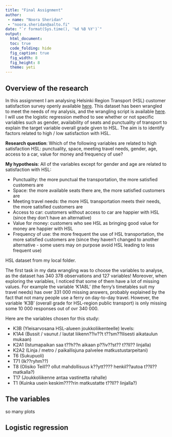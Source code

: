 ```yaml
---
title: "Final Assignment"
author:
 - name: "Noora Sheridan"
 - "noora.sheridan@aalto.fi"
date: "`r format(Sys.time(), '%d %B %Y')`"
output:
  html_document:
  toc: true
  code_folding: hide
  fig_caption: true
  fig_width: 8
  fig_height: 8
  theme: yeti
---
```


## Overview of the research

In this assignment I am analysing Helsinki Region Transport (HSL) customer satisfaction survey openly available [here](https://hsl.louhin.com/asty/help). This dataset has been wrangled to meet the needs of my analysis, and the wrangling script is available [here](). I will use the logistic regression method to see whether or not specific variables such as gender, availability of seats and punctuality of transport to explain the target variable overall grade given to HSL. The aim is to identify factors related to high / low satisfaction with HSL.

**Research question**: Which of the following variables are related to high satisfaction HSL: punctuality, space, meeting travel needs, gender, age, access to a car, value for money and frequency of use?

**My hypothesis**: All of the variables except for gender and age are related to satisfaction with HSL:

+ Punctuality: the more punctual the transportation, the more satisfied customers are
+ Space: the more available seats there are, the more satisfied customers are
+ Meeting travel needs: the more HSL transportation meets their needs, the more satisfied customers are
+ Access to car: customers without access to car are happier with HSL (since they don't have an alternative)
+ Value for money: customers who see HSL as bringing good value for money are happier with HSL
+ Frequency of use: the more frequent the use of HSL transportation, the more satisfied customers are (since they haven't changed to another alternative - some users may on purpose avoid HSL leading to less frequent use)

HSL dataset from my local folder.

The first task in my data wrangling was to choose the variables to analyse, as the dataset has 340 378 observations and 127 variables! Moreover, when exploring the variables, I noticed that some of them have a lot of missing values. For example the variable 'K1A8L' (the ferry's timetables suit my travel needs) has over 331 000 missing answers, probably explained by the fact that not many people use a ferry on day-to-day travel. However, the variable 'K3B' (overall grade for HSL-region public transport) is only missing some 10 000 responses out of ovr 340 000.

Here are the variables chosen for this study:

+ K3B (Yleisarvosana HSL-alueen joukkoliikenteelle)
levels:
+ K1A4 (Bussit / vaunut / lautat liikenn??iv??t t??sm??llisesti aikataulun mukaan)
+ K2A1 (Istumapaikan saa t??h??n aikaan p??iv??st?? t??ll?? linjalla)
+ K2A2 (Linja / metro / paikallisjuna palvelee matkustustarpeitani)
+ T6 (Sukupuoli)
+ T71 (Ik??ryhm??)
+ T8 (Olisiko Teill?? ollut mahdollisuus k??ytt???? henkil??autoa t??ll?? matkalla?)
+ T17 (Joukkoliikenne antaa vastinetta rahalle)
+ T1 (Kuinka usein keskim????rin matkustatte t??ll?? linjalla?)

## The variables

so many plots

## Logistic regression
